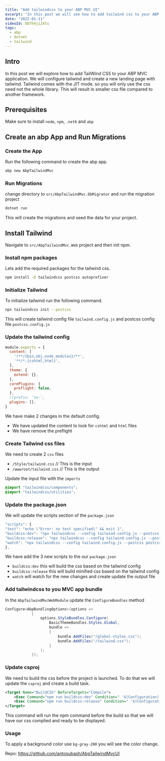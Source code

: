 ```yaml
---
title: "Add tailwindcss to your ABP MVC UI"
excerpt: "In this post we will see how to add tailwind css to your ABP MVC UI."
date: "2022-01-11"
videoId: bD7h4jiJXts
tags:
  - abp
  - dotnet
  - tailwind
---
```

<YoutubeVideo videoId={props.videoId} />

<TOCInline toc={props.toc} asDisclosure />

## Intro

In this post we will explore how to add TailWind CSS to your ABP MVC application. We will configure tailwind and create a new landing page with tailwind. Tailwind comes with the JIT mode. so you will only use the css need not the whole library. This will result in smaller css file compared to another framework.

## Prerequisites

Make sure to install `node`, `npm`, `.net6` and `abp`

## Create an abp App and Run Migrations

### Create the App

Run the following command to create the abp app.

```bash
abp new AbpTailwindMvc
```

### Run Migrations

change directory to `src/AbpTailwindMvc.DbMigrator` and run the migration project

```bash
dotnet run
```

This will create the migrations and seed the data for your project.

## Install Tailwind

Navigate to `src/AbpTailwindMvc.Web` project and then init npm.

### Install npm packages

Lets add the required packages for the tailwind css.

```bash
npm install -D tailwindcss postcss autoprefixer
```

### Initialize Tailwind

To initialize tailwind run the following command.

```bash
npx tailwindcss init --postcss
```

This will create tailwind config file `tailwind.config.js` and postcss config file `postcss.config.js`

### Update the tailwind config

```js
module.exports = {
  content: [
    '!**/{bin,obj,node_modules}/**',
    '**/*.{cshtml,html}',
  ],
  theme: {
    extend: {},
  },
  corePlugins: {
    preflight: false,
  },
  //prefix: 'tw-',
  plugins: [],
}
```

We have make 2 changes in the default config.

- We have updated the content to look for `cshtml` and `html` files
- We have remove the preflight

### Create Tailwind css files

We need to create 2 `css` files

- `/Style/tailwind.css` // This is the input
- `/wwwroot/tailwind.css` // This is the output

Update the input file with the `imports`

```css
@import "tailwindcss/components";
@import "tailwindcss/utilities";
```

### Update the package.json

We will update the scripts section of the `package.json`

```js
"scripts": {
"test": "echo \"Error: no test specified\" && exit 1",
"buildcss:dev": "npx tailwindcss --config tailwind.config.js --postcss postcss.config.js -i ./Style/tailwind.css -o ./wwwroot/tailwind.css",
"buildcss:release": "npx tailwindcss --config tailwind.config.js --postcss postcss.config.js -i ./Style/tailwind.css -o ./wwwroot/tailwind.css --minify",
"watch": "npx tailwindcss --config tailwind.config.js --postcss postcss.config.js -i ./Style/tailwind.css -o ./wwwroot/tailwind.css --watch"
},
```

We have add the 3 new scripts to the our `package.json`

- `buildcss:dev` this will build the css based on the tailwind config
- `buildcss:release` this will build minified css based on the tailwind config
- `watch` will watch for the new changes and create update the output file

### Add tailwindcss to you MVC app bundle

In the `AbpTailwindMvcWebModule` update the `ConfigureBundles` method

```cs
Configure<AbpBundlingOptions>(options =>
            {
                options.StyleBundles.Configure(
                    BasicThemeBundles.Styles.Global,
                    bundle =>
                    {
                        bundle.AddFiles("/global-styles.css");
                        bundle.AddFiles("/tailwind.css");
                    }
                );
            });
```

### Update csproj

We need to build the css before the project is launched. To do that we will update the `csproj` and create a build task.

```xml
<Target Name="BuildCSS" BeforeTargets="Compile">
    <Exec Command="npm run buildcss:dev" Condition=" '$(Configuration)' == 'Debug' " />
    <Exec Command="npm run buildcss:release" Condition=" '$(Configuration)' == 'Release' " />
</Target>
```

This command will run the npm command before the build so that we will have our css complied and ready to be displayed.

### Usage

To apply a background color use `bg-gray-200` you will see the color change.

Repo: https://github.com/antosubash/AbpTailwindMvcUI
